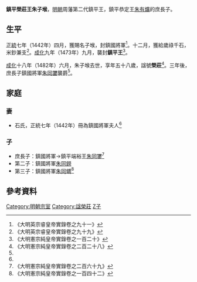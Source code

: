 '''鎮平榮莊王朱子堠'''{{BD|1425年||1482年||catIdx=Z朱}}，[[明朝|明朝]]周藩第二代鎮平王，鎮平恭定王[[朱有爌|朱有爌]]的庶長子。

==生平==
[[正統_(年號)|正統]]七年（1442年）四月，獲賜名子堠，封鎮國將軍<ref name=y34>《大明英宗睿皇帝實錄卷之九十一》</ref>。十二月，獲給歲祿千石，米鈔兼支<ref>《大明英宗睿皇帝實錄卷之九十九》</ref>。[[成化|成化]]九年（1473年）九月，襲封'''鎮平王'''<ref>《大明憲宗純皇帝實錄卷之一百二十》</ref>。

[[成化|成化]]十八年（1482年）六月，朱子堠去世，享年五十八歲，諡號'''榮莊'''<ref>《大明憲宗純皇帝實錄卷之二百二十八》</ref>。三年後，庶長子鎮國將軍[[朱同䥸|朱同䥸]]襲爵<ref name=x269/>。

==家庭==
===妻===
*石氏，正統七年（1442年）冊為鎮國將軍夫人<ref name=y34/>

===子===
*庶長子：鎮國將軍→鎮平端裕王[[朱同䥸|朱同䥸]]<ref name=x269>《大明憲宗純皇帝實錄卷之二百六十九》</ref>
*第二子：鎮國將軍[[朱同鐒|朱同鐒]]
*第三子：鎮國將軍[[朱同𨰜|朱同𨰜]]<ref>《大明憲宗純皇帝實錄卷之一百四十二》</ref>

==參考資料==
{{reflist|2}}

{{s-start}}
{{s-bef|before=父恭定王[[朱有爌|朱有爌]]}}
{{s-ttl|title=[[明朝藩王列表_(周王系)#鎮平國|明鎮平國國王]]|years=1473年－1482年}}
{{s-aft|after=子端裕王[[朱同䥸|朱同䥸]]}}
{{end}}

[[Category:明朝宗室|Category:明朝宗室]]
[[Category:諡榮莊|Category:諡榮莊]]
[[Category:朱姓|Z子]]
{{bio-stub}}